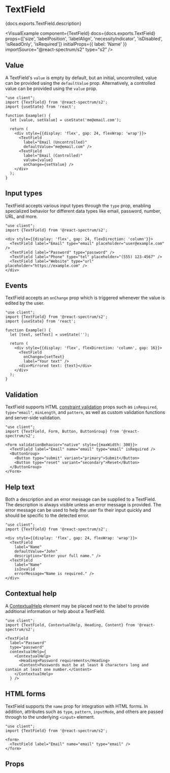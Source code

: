 

# TextField

<PageDescription>{docs.exports.TextField.description}</PageDescription>

<VisualExample
  component={TextField}
  docs={docs.exports.TextField}
  props={['size', 'labelPosition', 'labelAlign', 'necessityIndicator', 'isDisabled', 'isReadOnly', 'isRequired']}
  initialProps={{
    label: 'Name'
  }}
  importSource="@react-spectrum/s2"
  type="s2" />

## Value

A TextField's `value` is empty by default, but an initial, uncontrolled, value can be provided using the `defaultValue` prop. Alternatively, a controlled value can be provided using the `value` prop.

```tsx render hideImports
"use client";
import {TextField} from '@react-spectrum/s2';
import {useState} from 'react';

function Example() {
  let [value, setValue] = useState('me@email.com');

  return (
    <div style={{display: 'flex', gap: 24, flexWrap: 'wrap'}}>
      <TextField
        label="Email (Uncontrolled)"
        defaultValue="me@email.com" />
      <TextField
        label="Email (Controlled)"
        value={value}
        onChange={setValue} />
    </div>
  );
}
```

## Input types

TextField accepts various input types through the `type` prop, enabling specialized behavior for different data types like email, password, number, URL, and more.

```tsx render hideImports
"use client";
import {TextField} from '@react-spectrum/s2';

<div style={{display: 'flex', gap: 24, flexDirection: 'column'}}>
  <TextField label="Email" type="email" placeholder="user@example.com" />
  <TextField label="Password" type="password" />
  <TextField label="Phone" type="tel" placeholder="(555) 123-4567" />
  <TextField label="Website" type="url" placeholder="https://example.com" />
</div>
```

## Events

TextField accepts an `onChange` prop which is triggered whenever the value is edited by the user.

```tsx render hideImports
"use client";
import {TextField} from '@react-spectrum/s2';
import {useState} from 'react';

function Example() {
  let [text, setText] = useState('');

  return (
    <div style={{display: 'flex', flexDirection: 'column', gap: 16}}>
      <TextField
        onChange={setText}
        label="Your text" />
      <div>Mirrored text: {text}</div>
    </div>
  );
}
```

## Validation

TextField supports HTML [constraint validation](https://developer.mozilla.org/en-US/docs/Web/HTML/Constraint_validation) props such as `isRequired`, `type="email"`, `minLength`, and `pattern`, as well as custom validation functions and server-side validation.

```tsx render hideImports
"use client";
import {TextField, Form, Button, ButtonGroup} from '@react-spectrum/s2';

<Form validationBehavior="native" style={{maxWidth: 300}}>
  <TextField label="Email" name="email" type="email" isRequired />
  <ButtonGroup>
    <Button type="submit" variant="primary">Submit</Button>
    <Button type="reset" variant="secondary">Reset</Button>
  </ButtonGroup>
</Form>
```

## Help text

Both a description and an error message can be supplied to a TextField. The description is always visible unless an error message is provided. The error message can be used to help the user fix their input quickly and should be specific to the detected error.

```tsx render hideImports
"use client";
import {TextField} from '@react-spectrum/s2';

<div style={{display: 'flex', gap: 24, flexWrap: 'wrap'}}>
  <TextField 
    label="Name" 
    defaultValue="John" 
    description="Enter your full name." />
  <TextField 
    label="Name" 
    isInvalid
    errorMessage="Name is required." />
</div>
```

## Contextual help

A [ContextualHelp](ContextualHelp.html) element may be placed next to the label to provide additional information or help about a TextField.

```tsx render hideImports
"use client";
import {TextField, ContextualHelp, Heading, Content} from '@react-spectrum/s2';

<TextField
  label="Password"
  type="password"
  contextualHelp={
    <ContextualHelp>
      <Heading>Password requirements</Heading>
      <Content>Passwords must be at least 8 characters long and contain at least one number.</Content>
    </ContextualHelp>
  } />
```

## HTML forms

TextField supports the `name` prop for integration with HTML forms. In addition, attributes such as `type`, `pattern`, `inputMode`, and others are passed through to the underlying `<input>` element.

```tsx render hideImports
"use client";
import {TextField} from '@react-spectrum/s2';

<form>
  <TextField label="Email" name="email" type="email" />
</form>
```

## Props

<PropTable component={docs.exports.TextField} links={docs.links} />
